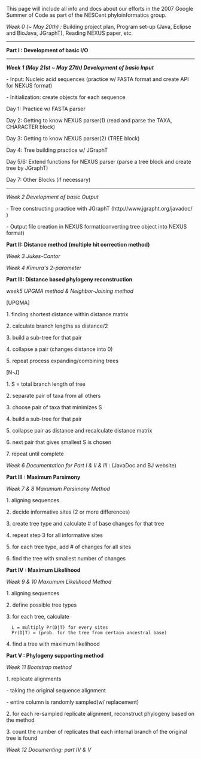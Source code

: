This page will include all info and docs about our efforts in the 2007 Google Summer of Code as part of the NESCent phyloinformatics group.


'''<APIs for BioJava: Project Plan>'''


''Week 0 (~ May 20th) :'' Building project plan, Program set-up (Java, Eclipse and BioJava, JGraphT), Reading NEXUS paper, etc.   


----

'''Part I : Development of basic I/O'''
----

'''''Week 1 (May 21st ~ May 27th) Development of basic Input'''''
	
- Input: Nucleic acid sequences (practice w/ FASTA format and create API for NEXUS format)

- Initialization: create objects for each sequence


Day 1: Practice w/ FASTA parser

Day 2: Getting to know NEXUS parser(1) (read and parse the TAXA, CHARACTER block) 

Day 3: Getting to know NEXUS parser(2) (TREE block)

Day 4: Tree building practice w/ JGraphT

Day 5/6: Extend functions for NEXUS parser (parse a tree block and create tree by JGraphT)

Day 7: Other Blocks (if necessary) 


----

''Week 2 Development of basic Output''
	
- Tree constructing practice with JGraphT (http://www.jgrapht.org/javadoc/ )

- Output file creation in NEXUS format(converting tree object into NEXUS format)



'''Part II: Distance method (multiple hit correction method)'''

''Week 3 Jukes-Cantor''

''Week 4 Kimura's 2-parameter''


'''Part III: Distance based phylogeny reconstruction'''

''week5 UPGMA method & Neighbor-Joining method''


[UPGMA]

1. finding shortest distance within distance matrix

2. calculate branch lengths as distance/2

3. build a sub-tree for that pair

4. collapse a pair (changes distance into 0)

5. repeat process expanding/combining trees


[N-J]

1. S = total branch length of tree

2. separate pair of taxa from all others

3. choose pair of taxa that minimizes S

4. build a sub-tree for that pair

5. collapse pair as distance and recalculate distance matrix

6. next pair that gives smallest S is chosen

7. repeat until complete


''Week 6 Documentation for Part I & II & III'' : (JavaDoc and BJ website)


'''Part III : Maximum Parsimony'''

''Week 7 & 8  Maxumum Parsimony Method''

1. aligning sequences

2. decide informative sites (2 or more differences)

3. create tree type and calculate # of base changes for that tree

4. repeat step 3 for all informative sites

5. for each tree type, add # of changes for all sites

6. find the tree with smallest number of changes



'''Part IV : Maximum Likelihood'''

''Week 9 & 10  Maxumum Likelihood Method''

1. aligning sequences

2. define possible tree types

3. for each tree, calculate 
   L = multiply Pr(D|T) for every sites
   Pr(D|T) = (prob. for the tree from certain ancestral base)

4. find a tree with maximum likelihood


'''Part V : Phylogeny supporting method'''

''Week 11 Bootstrap method''

1. replicate alignments

- taking the original sequence alignment

- entire column is randomly sampled(w/ replacement)

2. for each re-sampled replicate alignment, reconstruct phylogeny based on the method

3. count the number of replicates that each internal branch of the original tree is found


''Week 12 Documenting: part IV & V''